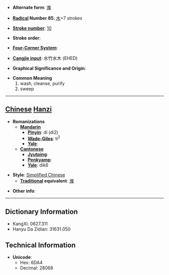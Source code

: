 * '''Alternate form''': [[滌]]

* '''[[Wiktionary:Chinese radical index| Radical]] Number 85''': [[Wiktionary:Chinese radical index 水|水]]+7 strokes

* '''[[Wiktionary:Chinese total strokes index|Stroke number]]''': [[Wiktionary:Chinese total strokes index 10|10]]

* '''Stroke order''': 

* '''[[Wiktionary:Chinese four corner index|Four-Corner System]]''': 

* '''[[Wiktionary:Chinese Cangjie index|Cangjie input]]''': 水竹水木 (EHED)

* '''Graphical Significance and Origin''': 

* '''Common Meaning'''
*#wash, cleanse, purify
*# sweep


----

== [[Chinese]] [[Hanzi]] ==

* '''Romanizations'''
** '''[[Mandarin]]'''
*** '''[[Pinyin]]''': dí (di2)
*** '''[[Wade-Giles]]''': ti<sup>2</sup>
*** '''[[Yale]]''': 
** '''[[Cantonese]]'''
*** '''[[Jyutping]]''':
*** '''[[Penkyamp]]''': 
*** '''[[Yale]]''': dik6

* '''Style''': [[Simplified Chinese]] 
** '''[[Traditional Chinese|Traditional]] equivalent''': [[滌]]

* '''Other info''': 

----

== Dictionary Information ==

* KangXi: 0627.311
* Hanyu Da Zidian: 31631.050

== Technical Information ==

* '''Unicode''':
** Hex: 6DA4
** Decimal: 28068